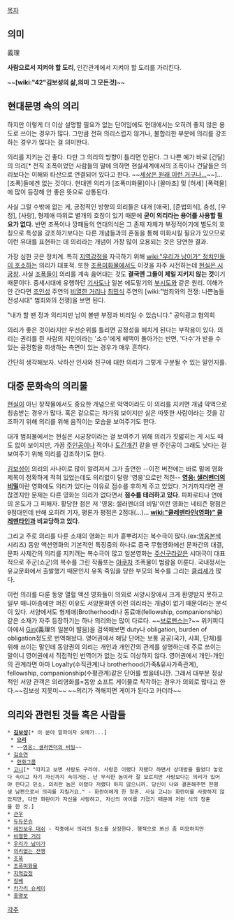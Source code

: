 [[목차]]
== 의미 ==
義理

'''사람으로서 지켜야 할 도리''', 인간관계에서 지켜야 할 도리를 가리킨다.
 
~~'''[wiki:"42"김보성의 삶,의미 그 모든것]'''~~

== 현대문명 속의 의리 ==
하지만 이렇게 더 이상 설명할 필요가 없는 단어임에도 현대에서는 오히려 좋지 않은 용도로 쓰이는 경우가 많다. 그만큼 전혀 의리스럽지 않거나, 불합리한 부분에 의리를 강조하는 경우가 많다는 걸 의미한다. 

의리를 지키는 건 좋다. 다만 그 의리의 방향이 틀리면 안된다. 그 나쁜 예가 바로 [건달]의 의리[* 전직 조폭이었던 사람들의 말에 의하면 현실세계에서의 조폭이나 건달들은 의리보다는 이해와 타산으로 연결되어 있다고 한다. ~~[[차유람/더 지니어스|세상은 원래 이런 거구나...]]~~]... [조폭]들에겐 없는 것이다. 현대엔 의리가 [조폭미화물]이나 [꼴마초] 및 [허세] [폭력물]에 많이 등장해 안 좋은 뜻으로 상통된다. 

사실 그럴 수밖에 없는 게, 긍정적인 방향의 의리들은 대개 [애국], [준법의식], 충성, [우정], [사랑], 형제애 따위로 별개의 호칭이 있기 때문에 '''굳이 의리라는 용어를 사용할 필요가 없다.''' 반면 조폭이나 깡패들의 연대의식은 그 존재 자체가 부정적이기에 별도의 호칭으로 특성을 강조하기보다는 다른 개념들과의 혼동을 통해 미화시킬 필요가 있으므로 이런 유대를 표현하는 데 의리라는 개념이 가장 많이 오용되는 것은 당연한 결과.

가장 심한 곳은 정치계. 특히 [[지역감정]]을 자극하기 위해 [[wiki:"우리가 남이가" 정치인들이 호소하는]] 의리가 대표적. 또한 [[조폭미화물]]에서도 이것을 자주 시전하는데 [[현실은 시궁창]]. 사실 [[조폭]]들이 의리를 계속 읊어대는 것도 '''결국엔 그들이 제일 지키지 않는 것'''이기 때문이다. 중세시대에 유행하던 [[기사도]]나 일본 에도말기의 [[부시도]]와 같은 원리. 이해가 안 간다면 [[조인성]] 주연의 [[비열한 거리]]나 [[최민식]] 주연의 [wiki:"범죄와의 전쟁: 나쁜놈들 전성시대" 범죄와의 전쟁]을 보면 된다.


"내가 할 땐 정과 의리지만 남이 볼땐 부정과 비리일 수 있습니다." 공익광고 협의회

의리가 좋은 것이라지만 우선순위를 틀리면 공정성을 헤치게 된다는 부작용이 있다. 의리는 권리를 쥔 사람의 지인이라는 '소수'에게 혜택이 돌아가는 반면, '다수'가 받을 수 있는 공정함을 희생하는 측면이 있는 경우가 매우 흔하다. 

간단히 생각해보자. 낙하산 인사와 친구에 대한 의리가 그렇게 구분될 수 있는 말인지를.

== 대중 문화속의 의리물 ==
[[현실]]이 아닌 창작물에서도 중요한 개념으로 악역이라도 이 의리를 지키면 개념 악역으로 칭송받는 경우가 많다. 혹은 겉으로는 차가워 보이지만 실은 따뜻한 사람이라는 것을 강조하기 위해 의리를 위해 움직이는 모습을 보여주기도 한다.

대개 범죄물에서는 현실은 시궁창이라는 걸 보여주기 위해 의리가 짓밟히는 게 시도 때도 없이 보이지만, 가끔 [[주인공]]이나 적이나 [[도긴개긴]] 같을 땐 주인공이 그래도 낫다는 걸 보여주기 위해 의리를 강조하기도 한다.

[[김보성]]이 의리의 사나이로 많이 알려져서 그가 출연한 --이전 버전에는 바로 밑에 영화제목이 정확하게 적혀 있었는데도 의리없이 달랑 '영웅'으로만 적힌-- '''[[영웅: 샐러멘더의 비밀]]'''이란 영화에도 의리가 있다는 이유로 점수를 후하게 주고 있었다. 거기까지라면 괜찮겠지만 문제는 다른 영화는 의리가 없다면서 '''점수를 테러하고 있다'''. 파파로티나 연애의 온도가 그 피해자. 황당한 점은 저 '영웅: 샐러멘더의 비밀'이란 영화는 네티즌 평점은 9점대인데 반해 오히려 기자, 평론가 평점은 2점대(...)... '''[[wiki:"클레멘타인(영화)" 클레멘타인]]과 비교당하고 있다.''' 

그리고 주로 의리를 다룬 소재의 영화는 피가 흩뿌려지는 복수극이 많다.(ex:[[영웅본색]] 시리즈) 동양 액션영화의 기본적인 특징중의 하나로 중국 무협영화에선 문파간의 대결, 문파 사제간의 의리를 지키려는 복수극이 많고 일본영화는 [[주신구라]]같은 시대극이 대표적으로 주군(쇼군)의 복수를 그린 작품또는 [[야쿠자]] 조폭물이 범람을 이룬다. 국내정서는 유교문화에서 출발했기 때문인지 유독 죽임을 당한 부모의 복수를 그리는 [[클리셰]]가 많다.

이런 의리를 다룬 동양 열혈 액션 영화들이 의외로 서양시장에서 크게 환영받지 못하고 일부 매니아층에만 퍼진 이유도 서양문화엔 이런 의리라는 개념이 없기 때문이라는 분석이 있다. 서양에서도 형제애(Brotherhood)나 동료애(fellowship, companionship)같은 소재가 자주 등장하기는 하나 의리와는 많이 다르다. ~~[[브로맨스]]는?~~ 
위키피디아에서 [http://en.wikipedia.org/wiki/Giri_(Japanese) Giri](義理의 일본어 발음)을 검색해보면  duty나 obligation, burden of obligation정도로 번역해놨다. 영어권에서 해당 단어는 보통 공공(국가, 사회, 단체)를 위해 쓰이는 말인데 동양권의 의리는 개인과 개인간의 관계를 설명하는데 주로 쓰이는 말이니 영어권에서 직접적인 번역어가 없는 것도 이상하지 않다. 영어권에서 개인-개인의 관계라면 아마 Loyalty(수직관계)나 brotherhood(가족&유사가족관계), fellowship, companionship(수평관계)같은 단어를 썼을테니깐.
그래서 대부분 정상적인 서양 관객은 의리영화를=동양 소프트 게이물로 착각하는 경우가 의외로 많다고 한다.~~김보성 지못미~~ ~~의리가 격해지면 게이가 된다고 카더라~~

== 의리와 관련된 것들 혹은 사람들 ==
 * '''[[김보성]]'''[* 이 분야 알파이자 오메가...]
  * '''[[으리]]'''
  * ~~[[영웅: 샐러멘더의 비밀]]~~
 * [[김승연]]
  * [[한화그룹]]
 * [[고니]][* "따지고 보면 사랑도 구라야. 사랑은 이랬다 저랬다 하면서 상대방을 들었다 놓았다 속이고 자기 자신까지 속이거든. 난 무식한 놈이라 잘 모르지만 사랑보다는 의리가 있어야 한다고 믿소. 의리란 놈은 이랬다 저랬다 하지 않으니까. 당신이 나와 결혼해주면 한평생 남편으로서 의리를 지킬거요." - 화란이에게 한 청혼. 사실 고니는 화란이를 사랑하지 않았지만, 다만 화란이가 자신을 사랑하고, 자신의 아이를 가졌기 때문에 저런 식의 청혼을 한 것.]
 * [[관우]]
 * [[듀듀온슈]]
 * [[레인보우 대쉬]] - 작중에서 의리의 원소를 상징한다. 행적으로 봐선 좀 미묘하지만
 * [[비열한 거리]]
 * [[우리가 남이가]]
 * [[의리없는 전쟁]]
 * [[조폭]]
 * [[조폭미화물]]
 * [[지역감정]]
 * [[징베]]
 * [[카가리 슈세이]]
 * [[홍명보]]
[[각주]]
